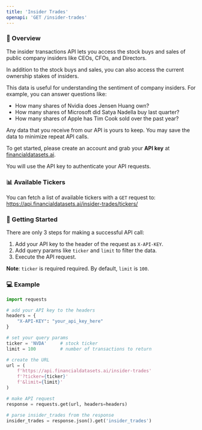```yaml
---
title: 'Insider Trades'
openapi: 'GET /insider-trades'
---
```


### 👋  Overview
The insider transactions API lets you access the stock buys and sales of public company insiders like CEOs, CFOs, and Directors.

In addition to the stock buys and sales, you can also access the current ownership stakes of insiders.

This data is useful for understanding the sentiment of company insiders. For example, you can answer questions like:
- How many shares of Nvidia does Jensen Huang own?
- How many shares of Microsoft did Satya Nadella buy last quarter?
- How many shares of Apple has Tim Cook sold over the past year?

Any data that you receive from our API is yours to keep. You may save the data to minimize repeat API calls.

To get started, please create an account and grab your <b>API key</b> at [financialdatasets.ai](https://financialdatasets.ai).

You will use the API key to authenticate your API requests.

### 📊 Available Tickers
You can fetch a list of available tickers with a `GET` request to:
https://api.financialdatasets.ai/insider-trades/tickers/

###  🚀  Getting Started
There are only 3 steps for making a successful API call:
1. Add your API key to the header of the request as `X-API-KEY`.
2. Add query params like `ticker` and `limit` to filter the data.
3. Execute the API request.

**Note**: `ticker` is required required.  By default, `limit` is `100`.

### 💻  Example

```python Insider Trades
import requests

# add your API key to the headers
headers = {
    "X-API-KEY": "your_api_key_here"
}

# set your query params
ticker = 'NVDA'     # stock ticker
limit = 100         # number of transactions to return

# create the URL
url = (
    f'https://api.financialdatasets.ai/insider-trades'
    f'?ticker={ticker}'
    f'&limit={limit}'
)

# make API request
response = requests.get(url, headers=headers)

# parse insider_trades from the response
insider_trades = response.json().get('insider_trades')
```
